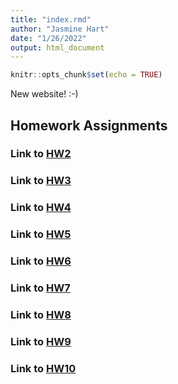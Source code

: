 ```yaml
---
title: "index.rmd"
author: "Jasmine Hart"
date: "1/26/2022"
output: html_document
---
```


```r
knitr::opts_chunk$set(echo = TRUE)
```

New website! :-)

## Homework Assignments  

### Link to [HW2](Homework_02.html)

### Link to [HW3](Homework_03.html)

### Link to [HW4](Homework_04.html)

### Link to [HW5](Homework_05.html)

### Link to [HW6](Homework_06.html)

### Link to [HW7](Homework_07.html)

### Link to [HW8](Homework_08.html)

### Link to [HW9](Homework_09.html)

### Link to [HW10](Homework_10.html)

